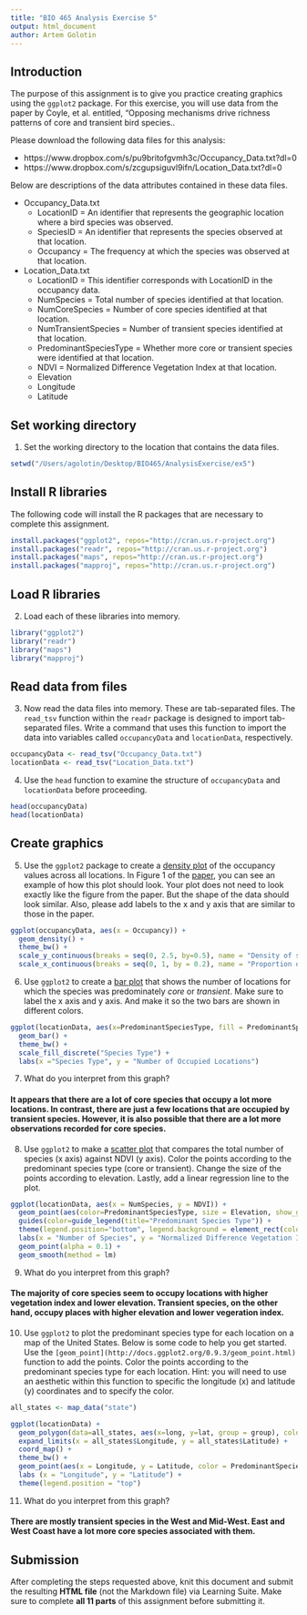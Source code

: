 ```yaml
---
title: "BIO 465 Analysis Exercise 5"
output: html_document
author: Artem Golotin
---
```


## Introduction

The purpose of this assignment is to give you practice creating graphics using the ```ggplot2``` package. For this exercise, you will use data from the paper by Coyle, et al. entitled, "Opposing mechanisms drive richness patterns of core and transient bird species..

Please download the following data files for this analysis:

* https://www.dropbox.com/s/pu9britofgvmh3c/Occupancy_Data.txt?dl=0
* https://www.dropbox.com/s/zcgupsiguvl9ifn/Location_Data.txt?dl=0

Below are descriptions of the data attributes contained in these data files.

* Occupancy_Data.txt
    - LocationID = An identifier that represents the geographic location where a bird species was observed.
    - SpeciesID = An identifier that represents the species observed at that location.
    - Occupancy = The frequency at which the species was observed at that location.
* Location_Data.txt
    - LocationID = This identifier corresponds with LocationID in the occupancy data.
    - NumSpecies = Total number of species identified at that location.
    - NumCoreSpecies = Number of core species identified at that location.
    - NumTransientSpecies = Number of transient species identified at that location.
    - PredominantSpeciesType = Whether more core or transient species were identified at that location.
    - NDVI = Normalized Difference Vegetation Index at that location.
    - Elevation
    - Longitude
    - Latitude

## Set working directory

1. Set the working directory to the location that contains the data files.

```r
setwd("/Users/agolotin/Desktop/BIO465/AnalysisExercise/ex5")
```

## Install R libraries

The following code will install the R packages that are necessary to complete this assignment.

```r
install.packages("ggplot2", repos="http://cran.us.r-project.org")
install.packages("readr", repos="http://cran.us.r-project.org")
install.packages("maps", repos="http://cran.us.r-project.org")
install.packages("mapproj", repos="http://cran.us.r-project.org")
```

## Load R libraries

2. Load each of these libraries into memory.

```r
library("ggplot2")
library("readr")
library("maps")
library("mapproj")
```

## Read data from files

3. Now read the data files into memory. These are tab-separated files. The ```read_tsv``` function within the ```readr``` package is designed to import tab-separated files. Write a command that uses this function to import the data into variables called ```occupancyData``` and ```locationData```, respectively.

```r
occupancyData <- read_tsv("Occupancy_Data.txt")
locationData <- read_tsv("Location_Data.txt")
```

4. Use the ```head``` function to examine the structure of ```occupancyData``` and ```locationData``` before proceeding.

```r
head(occupancyData)
head(locationData)
```

## Create graphics

5. Use the ```ggplot2``` package to create a [density plot](http://docs.ggplot2.org/0.9.3.1/geom_density.html) of the occupancy values across all locations. In Figure 1 of the [paper](http://www.journals.uchicago.edu/doi/10.1086/669903), you can see an example of how this plot should look. Your plot does not need to look exactly like the figure from the paper. But the shape of the data should look similar. Also, please add labels to the x and y axis that are similar to those in the paper.

```r
ggplot(occupancyData, aes(x = Occupancy)) + 
  geom_density() + 
  theme_bw() +
  scale_y_continuous(breaks = seq(0, 2.5, by=0.5), name = "Density of species-sites") + 
  scale_x_continuous(breaks = seq(0, 1, by = 0.2), name = "Proportion of time present at site")
```

6. Use ```ggplot2``` to create a [bar plot](http://docs.ggplot2.org/0.9.3.1/geom_bar.html) that shows the number of locations for which the species was predominately *core* or *transient*. Make sure to label the x axis and y axis. And make it so the two bars are shown in different colors. 

```r
ggplot(locationData, aes(x=PredominantSpeciesType, fill = PredominantSpeciesType)) +
  geom_bar() + 
  theme_bw() +
  scale_fill_discrete("Species Type") +
  labs(x ="Species Type", y = "Number of Occupied Locations")
```

7. What do you interpret from this graph?

#### It appears that there are a lot of core species that occupy a lot more locations. In contrast, there are just a few locations that are occupied by transient species. However, it is also possible that there are a lot more observations recorded for core species.

8. Use ```ggplot2``` to make a [scatter plot](http://docs.ggplot2.org/0.9.3/geom_point.html) that compares the total number of species (x axis) against NDVI (y axis). Color the points according to the predominant species type (core or transient). Change the size of the points according to elevation. Lastly, add a linear regression line to the plot.

```r
ggplot(locationData, aes(x = NumSpecies, y = NDVI)) +
  geom_point(aes(color=PredominantSpeciesType, size = Elevation, show_guide=TRUE)) +
  guides(color=guide_legend(title="Predominant Species Type")) +
  theme(legend.position="bottom", legend.background = element_rect(colour = "black", fill = "grey93")) +
  labs(x = "Number of Species", y = "Normalized Difference Vegetation Index") +
  geom_point(alpha = 0.1) +
  geom_smooth(method = lm)
```

9. What do you interpret from this graph?

#### The majority of core species seem to occupy locations with higher vegetation index and lower elevation. Transient species, on the other hand, occupy places with higher elevation and lower vegeration index.

10. Use ```ggplot2``` to plot the predominant species type for each location on a map of the United States. Below is some code to help you get started. Use the ```[geom_point](http://docs.ggplot2.org/0.9.3/geom_point.html)``` function to add the points. Color the points according to the predominant species type for each location. Hint: you will need to use an aesthetic within this function to specific the longitude (x) and latitude (y) coordinates and to specify the color.

```r
all_states <- map_data("state")

ggplot(locationData) + 
  geom_polygon(data=all_states, aes(x=long, y=lat, group = group), colour="black", fill="white") + 
  expand_limits(x = all_states$Longitude, y = all_states$Latitude) + 
  coord_map() +
  theme_bw() +
  geom_point(aes(x = Longitude, y = Latitude, color = PredominantSpeciesType)) +
  labs (x = "Longitude", y = "Latitude") +
  theme(legend.position = "top")
```

11. What do you interpret from this graph?

#### There are mostly transient species in the West and Mid-West. East and West Coast have a lot more core species associated with them.

## Submission

After completing the steps requested above, knit this document and submit the resulting **HTML file** (not the Markdown file) via Learning Suite. Make sure to complete **all 11 parts** of this assignment before submitting it.